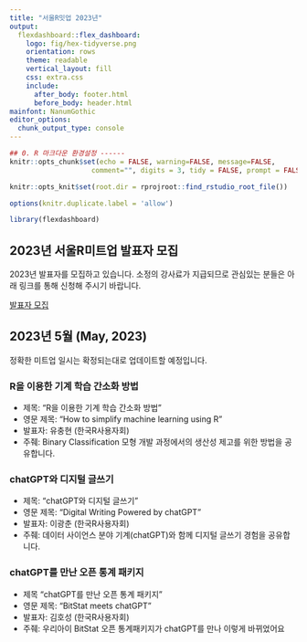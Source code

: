 ```yaml
---
title: "서울R밋업 2023년"
output:
  flexdashboard::flex_dashboard:
    logo: fig/hex-tidyverse.png
    orientation: rows
    theme: readable
    vertical_layout: fill
    css: extra.css
    include:
      after_body: footer.html
      before_body: header.html
mainfont: NanumGothic
editor_options:
  chunk_output_type: console
---
```


```r
## 0. R 마크다운 환경설정 ------
knitr::opts_chunk$set(echo = FALSE, warning=FALSE, message=FALSE,
                    comment="", digits = 3, tidy = FALSE, prompt = FALSE, fig.align = 'center')

knitr::opts_knit$set(root.dir = rprojroot::find_rstudio_root_file())

options(knitr.duplicate.label = 'allow')

library(flexdashboard)
```

## 2023년 서울R미트업 발표자 모집

2023년 발표자를 모집하고 있습니다. 소정의 강사료가 지급되므로 관심있는 분들은 아래 링크를 통해 신청해 주시기 바랍니다.

[발표자 모집](https://forms.gle/pcr8y54jRMBz3pDa9)

## 2023년 5월 (May, 2023)

정확한 미트업 일시는 확정되는대로 업데이트할 예정입니다.

### R을 이용한 기계 학습 간소화 방법

- 제목: “R을 이용한 기계 학습 간소화 방법”
- 영문 제목: “How to simplify machine learning using R”
- 발표자: 유충현 (한국R사용자회)
- 주줴: Binary Classification 모형 개발 과정에서의 생산성 제고를 위한 방법을 공유합니다.

### chatGPT와 디지털 글쓰기

- 제목: “chatGPT와 디지털 글쓰기”
- 영문 제목: “Digital Writing Powered by chatGPT”
- 발표자: 이광춘 (한국R사용자회)
- 주줴: 데이터 사이언스 분야 기계(chatGPT)와 함께 디지털 글쓰기 경험을 공유합니다.

### chatGPT를 만난 오픈 통계 패키지

- 제목 “chatGPT를 만난 오픈 통계 패키지”
- 영문 제목: “BitStat meets chatGPT”
- 발표자: 김호성 (한국R사용자회)
- 주줴: 우리아이 BitStat 오픈 통계패키지가 chatGPT를 만나 이렇게 바뀌었어요
